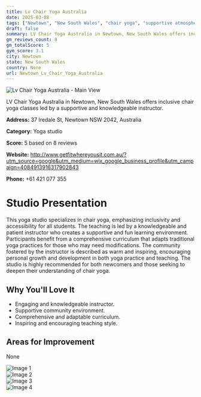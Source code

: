 ```yaml
---
title: Lv Chair Yoga Australia
date: 2025-03-08
tags: ["Newtown", "New South Wales", "chair yoga", "supportive atmosphere", "Newtown"]  
draft: false
summary: LV Chair Yoga Australia in Newtown, New South Wales offers inclusive chair yoga classes led by a supportive and knowledgeable instructor.
gm_reviews_count: 8
gm_totalScore: 5
gym_score: 3.1
city: Newtown
state: New South Wales
country: None
url: Newtown_Lv_Chair_Yoga_Australia
---
```


<div className="aspect-[16/9] relative my-8">
  <img 
    src="https://lh5.googleusercontent.com/p/AF1QipPjW5p3qg5EWcZkJ8dJtLsbAl-m5fF2S5CY8vxt=w1920-h1080-k-no"
    alt="Lv Chair Yoga Australia - Main View"
    className="object-cover absolute inset-0 w-full h-full rounded-lg"
  />
</div>

LV Chair Yoga Australia in Newtown, New South Wales offers inclusive chair yoga classes led by a supportive and knowledgeable instructor.

**Address:** 37 Iredale St, Newtown NSW 2042, Australia

**Category:** Yoga studio

**Score:** 5 based on 8 reviews

**Website:** http://www.getfitwhereyousit.com.au/?utm_source=google&utm_medium=wix_google_business_profile&utm_campaign=4084913916317902843

**Phone:** +61 421 077 355

# Studio Presentation

This yoga studio specializes in chair yoga, emphasizing inclusivity and accessibility for all students. The teaching is led by a knowledgeable and patient instructor who creates a supportive and fun learning environment. Participants benefit from a comprehensive curriculum that adapts traditional yoga practices for those who may need modifications. The community fostered by the instructor is described as warm and inspiring, encouraging personal growth and development in both yoga practice and teaching. The studio is highly recommended for both newcomers and those seeking to deepen their understanding of chair yoga.



## Why You'll Love It

- Engaging and knowledgeable instructor.
- Supportive community environment.
- Comprehensive and adaptable curriculum.
- Inspiring and encouraging teaching style.

## Areas for Improvement

None

<div className="grid grid-cols-1 xl:grid-cols-2 gap-4 my-8">
<div className="aspect-[4/3] relative"><img src="https://lh3.googleusercontent.com/p/AF1QipN-ZrVXteqokOecxDUJG_G4sxiLJ0-I_4OXfw7U=w1920-h1080-k-no" alt="Image 1" className="object-cover absolute inset-0 w-full h-full rounded-lg" /></div>
<div className="aspect-[4/3] relative"><img src="https://lh5.googleusercontent.com/p/AF1QipOnMDlF8iC-zQovb5fr1g1Svs3lxBYGuRJC86Yc=w1920-h1080-k-no" alt="Image 2" className="object-cover absolute inset-0 w-full h-full rounded-lg" /></div>
<div className="aspect-[4/3] relative"><img src="https://lh5.googleusercontent.com/p/AF1QipNmuAGNSDa4XaENwbqNEhkr73TegTBvb7Ju80sW=w1920-h1080-k-no" alt="Image 3" className="object-cover absolute inset-0 w-full h-full rounded-lg" /></div>
<div className="aspect-[4/3] relative"><img src="https://lh5.googleusercontent.com/p/AF1QipPBCG_2mhL6RjQyLqHdZOFyWRyPpTFeYah1rwrH=w1920-h1080-k-no" alt="Image 4" className="object-cover absolute inset-0 w-full h-full rounded-lg" /></div>
</div>
